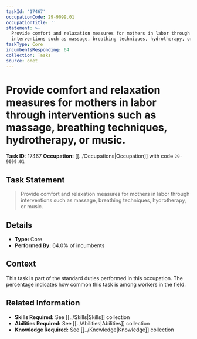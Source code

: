 ```yaml
---
taskId: '17467'
occupationCode: 29-9099.01
occupationTitle: ''
statement: >-
  Provide comfort and relaxation measures for mothers in labor through
  interventions such as massage, breathing techniques, hydrotherapy, or music.
taskType: Core
incumbentsResponding: 64
collection: Tasks
source: onet
---
```

# Provide comfort and relaxation measures for mothers in labor through interventions such as massage, breathing techniques, hydrotherapy, or music.

**Task ID:** 17467
**Occupation:** [[../Occupations|Occupation]] with code `29-9099.01`

## Task Statement

> Provide comfort and relaxation measures for mothers in labor through interventions such as massage, breathing techniques, hydrotherapy, or music.

## Details

- **Type:** Core
- **Performed By:** 64.0% of incumbents

## Context

This task is part of the standard duties performed in this occupation. The percentage indicates how common this task is among workers in the field.

## Related Information

- **Skills Required:** See [[../Skills|Skills]] collection
- **Abilities Required:** See [[../Abilities|Abilities]] collection
- **Knowledge Required:** See [[../Knowledge|Knowledge]] collection
